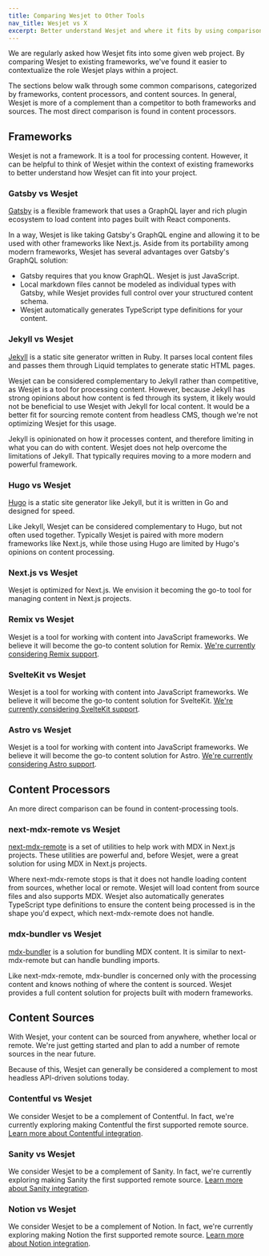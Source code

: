 ```yaml
---
title: Comparing Wesjet to Other Tools
nav_title: Wesjet vs X
excerpt: Better understand Wesjet and where it fits by using comparisons to tools that you're familiar with.
---
```


We are regularly asked how Wesjet fits into some given web project. By comparing Wesjet to existing frameworks, we've found it easier to contextualize the role Wesjet plays within a project.

The sections below walk through some common comparisons, categorized by frameworks, content processors, and content sources. In general, Wesjet is more of a complement than a competitor to both frameworks and sources. The most direct comparison is found in content processors.

## Frameworks

Wesjet is not a framework. It is a tool for processing content. However, it can be helpful to think of Wesjet within the context of existing frameworks to better understand how Wesjet can fit into your project.

### Gatsby vs Wesjet

[Gatsby](https://www.gatsbyjs.com/) is a flexible framework that uses a GraphQL layer and rich plugin ecosystem to load content into pages built with React components.

In a way, Wesjet is like taking Gatsby's GraphQL engine and allowing it to be used with other frameworks like Next.js. Aside from its portability among modern frameworks, Wesjet has several advantages over Gatsby's GraphQL solution:

- Gatsby requires that you know GraphQL. Wesjet is just JavaScript.
- Local markdown files cannot be modeled as individual types with Gatsby, while Wesjet provides full control over your structured content schema.
- Wesjet automatically generates TypeScript type definitions for your content.

### Jekyll vs Wesjet

[Jekyll](https://jekyllrb.com/) is a static site generator written in Ruby. It parses local content files and passes them through Liquid templates to generate static HTML pages.

Wesjet can be considered complementary to Jekyll rather than competitive, as Wesjet is a tool for processing content. However, because Jekyll has strong opinions about how content is fed through its system, it likely would not be beneficial to use Wesjet with Jekyll for local content. It would be a better fit for sourcing remote content from headless CMS, though we're not optimizing Wesjet for this usage.

Jekyll is opinionated on how it processes content, and therefore limiting in what you can do with content. Wesjet does not help overcome the limitations of Jekyll. That typically requires moving to a more modern and powerful framework.

### Hugo vs Wesjet

[Hugo](https://gohugo.io/) is a static site generator like Jekyll, but it is written in Go and designed for speed.

Like Jekyll, Wesjet can be considered complementary to Hugo, but not often used together. Typically Wesjet is paired with more modern frameworks like Next.js, while those using Hugo are limited by Hugo's opinions on content processing.

### Next.js vs Wesjet

Wesjet is optimized for Next.js. We envision it becoming the go-to tool for managing content in Next.js projects.

### Remix vs Wesjet

Wesjet is a tool for working with content into JavaScript frameworks. We believe it will become the go-to content solution for Remix. [We're currently considering Remix support](/docs/environments/remix).

### SvelteKit vs Wesjet

Wesjet is a tool for working with content into JavaScript frameworks. We believe it will become the go-to content solution for SvelteKit. [We're currently considering SvelteKit support](/docs/environments/svelte).

### Astro vs Wesjet

Wesjet is a tool for working with content into JavaScript frameworks. We believe it will become the go-to content solution for Astro. [We're currently considering Astro support](/docs/environments/astro).

## Content Processors

An more direct comparison can be found in content-processing tools.

### next-mdx-remote vs Wesjet

[next-mdx-remote](https://github.com/hashicorp/next-mdx-remote) is a set of utilities to help work with MDX in Next.js projects. These utilities are powerful and, before Wesjet, were a great solution for using MDX in Next.js projects.

Where next-mdx-remote stops is that it does not handle loading content from sources, whether local or remote. Wesjet will load content from source files and also supports MDX. Wesjet also automatically generates TypeScript type definitions to ensure the content being processed is in the shape you'd expect, which next-mdx-remote does not handle.

### mdx-bundler vs Wesjet

[mdx-bundler](https://github.com/kentcdodds/mdx-bundler) is a solution for bundling MDX content. It is similar to next-mdx-remote but can handle bundling imports.

Like next-mdx-remote, mdx-bundler is concerned only with the processing content and knows nothing of where the content is sourced. Wesjet provides a full content solution for projects built with modern frameworks.

## Content Sources

With Wesjet, your content can be sourced from anywhere, whether local or remote. We're just getting started and plan to add a number of remote sources in the near future.

Because of this, Wesjet can generally be considered a complement to most headless API-driven solutions today.

### Contentful vs Wesjet

We consider Wesjet to be a complement of Contentful. In fact, we're currently exploring making Contentful the first supported remote source. [Learn more about Contentful integration](/docs/maker/contentful).

### Sanity vs Wesjet

We consider Wesjet to be a complement of Sanity. In fact, we're currently exploring making Sanity the first supported remote source. [Learn more about Sanity integration](/docs/maker/sanity).

### Notion vs Wesjet

We consider Wesjet to be a complement of Notion. In fact, we're currently exploring making Notion the first supported remote source. [Learn more about Notion integration](/docs/maker/notion).
